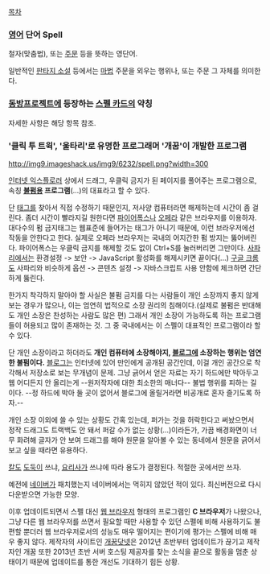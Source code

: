 [[목차]]

=== [[영어]] 단어 Spell === 
철자(맞춤법), 또는 [[주문]] 등을 뜻하는 영단어.

일반적인 [[판타지 소설]] 등에서는 [[마법]] 주문을 외우는 행위나, 또는 주문 그 자체를 의미한다. 

=== [[동방프로젝트]]에 등장하는 [[스펠 카드(동방 프로젝트)|스펠 카드]]의 약칭 ===
자세한 사항은 해당 항목 참조.

=== '클릭 투 트윅', '울타리'로 유명한 프로그래머 '개꿈'이 개발한 프로그램 ===
http://img9.imageshack.us/img9/6232/spell.png?width=300

[[인터넷 익스플로러]] 상에서 드래그, 우클릭 금지가 된 페이지를 풀어주는 프로그램으로, 속칭 '''[[불펌]]용 프로그램'''(...)의 대표라고 할 수 있다.

단 [[태그]]를 찾아서 직접 수정하기 때문인지, 저사양 컴퓨터라면 해제하는데 시간이 좀 걸린다. 좀더 시간이 빨라지길 원한다면 [[파이어폭스]]나 [[오페라]] 같은 브라우저를 이용하자. 대다수의 펌 금지태그는 웹표준에 들어가는 태그가 아니기 때문에, 이런 브라우저에선 작동을 안한다고 한다. 실제로 오페라 브라우저는 국내의 어지간한 펌 방지는 뚫어버린다. 파이어폭스는 우클릭 금지를 해제할 것도 없이 Ctrl+S를 눌러버리면 그만이다. [[사파리]]에서는 환경설정 -> 보안 -> JavaScript 활성화를 해제시키면 끝이다(...) [[구글 크롬]]도 사파리와 비슷하게 옵션 -> 콘텐츠 설정 -> 자바스크립트 사용 안함에 체크하면 간단하게 뚫린다.

한가지 착각하지 말아야 할 사실은 불펌 금지를 다는 사람들이 개인 소장까지 좋지 않게 보는 경우가 많으나, 이는 엄연히 법적으로 소장 권리의 침해이다.(실제로 불펌은 반대해도 개인 소장은 찬성하는 사람도 많은 편) 그래서 개인 소장이 가능하도록 하는 프로그램들이 허용되고 많이 존재하는 것. 그 중 국내에서는 이 스펠이 대표적인 프로그램이라 할 수 있다.

단 개인 소장이라고 하더라도 '''개인 컴퓨터에 소장해야지, [[블로그]]에 소장하는 행위는 엄연한 불펌이다.''' [[블로그]]는 인터넷에 있어 만인에게 공개된 공간인데, 이걸 개인 공간으로 착각해서 저장소로 보는 무개념이 문제. 그냥 긁어서 얻은 자료는 자기 하드에만 박아두고 웹 어디든지 안 올리는게 --원저작자에 대한 최소한의 매너다-- 불법 행위를 피하는 길이다. --정 하드에 박아 둘 곳이 없어서 블로그에 올릴거라면 비공개로 혼자 즐기도록 하자.--

개인 소장 이외에 쓸 수 있는 상황도 간혹 있는데, 퍼가는 것을 허락한다고 써놨으면서 정작 드래그도 트랙백도 안 돼서 퍼갈 수가 없는 상황(…)이라든가, 가끔 배경화면이 너무 화려해 글자가 안 보여 드래그를 해야 원문을 알아볼 수 있는 동네에서 원문을 긁어서 보고 싶을 때라면 유용하다.

[[칼]]도 [[도둑]]이 쓰냐, [[요리사]]가 쓰냐에 따라 용도가 결정된다. 적절한 곳에서만 쓰자.

예전에 [[네이버]]가 패치했는지 네이버에서는 먹히지 않았던 적이 있다. 최신버전으로 다시 다운받으면 가능한 모양.

이후 업데이트되면서 스펠 대신 [[웹 브라우저]] 형태의 프로그램인 '''C 브라우저'''가 나왔으나, 그냥 다른 웹 브라우저를 쓰면서 필요할 때만 사용할 수 있던 스펠에 비해 사용하기도 불편할 뿐더러 웹 브라우저로서의 성능도 매우 떨어지는 편이기에 평가는 스펠에 비해 매우 좋지 않다. 제작자의 사이트인 [http://rodream.net/index.htm 개꿈닷넷]은 2012년 초반부터 업데이트가 끊기고 제작자인 개꿈 또한 2013년 초반 서버 호스팅 제공자를 찾는 소식을 끝으로 활동을 멈춘 상태이기 때문에 업데이트를 통한 개선도 기대하기 힘든 상황.
